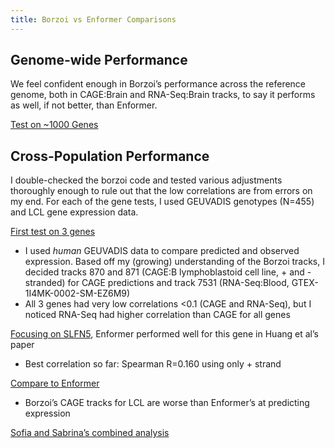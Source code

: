 ```yaml
---
title: Borzoi vs Enformer Comparisons
---
```


## Genome-wide Performance

We feel confident enough in Borzoi's performance across the reference genome, both in CAGE:Brain and RNA-Seq:Brain tracks, to say it performs as well, if not better, than Enformer.

[Test on ~1000 Genes](https://sabrina-dl.hakyimlab.org/posts/2023-09-25-borzoi-cage-test/)


## Cross-Population Performance

I double-checked the borzoi code and tested various adjustments thoroughly enough to rule out that the low correlations are from errors on my end. For each of the gene tests, I used GEUVADIS genotypes (N=455) and LCL gene expression data.


[First test on 3 genes](https://sabrina-dl.hakyimlab.org/posts/2023-10-04-personalized-test-on-a-few-genes/)

* I used *human* GEUVADIS data to compare predicted and observed expression. Based off my (growing) understanding of the Borzoi tracks, I decided tracks 870 and 871 (CAGE:B lymphoblastoid cell line, + and - stranded) for CAGE predictions and track 7531 (RNA-Seq:Blood, GTEX-1I4MK-0002-SM-EZ6M9) 
* All 3 genes had very low correlations <0.1 (CAGE and RNA-Seq), but I noticed RNA-Seq had higher correlation than CAGE for all genes

[Focusing on SLFN5](https://sabrina-dl.hakyimlab.org/posts/2023-10-18-borzoi-personalized-on-Huang-et-al-high-performance-gene/), Enformer performed well for this gene in Huang et al's paper

* Best correlation so far: Spearman R=0.160 using only + strand

[Compare to Enformer](https://sabrina-dl.hakyimlab.org/posts/2023-10-20-borzoi-vs-enformer-personalized-prediction)

* Borzoi's CAGE tracks for LCL are worse than Enformer's at predicting expression

[Sofia and Sabrina's combined analysis](https://sabrina-dl.hakyimlab.org/posts/2023-11-01-borzoi-performance-analysis/)

